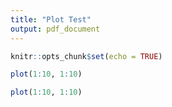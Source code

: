 ```yaml
---
title: "Plot Test"
output: pdf_document
---
```


```r
knitr::opts_chunk$set(echo = TRUE)
```


```r
plot(1:10, 1:10)
```


```r
plot(1:10, 1:10)
```




